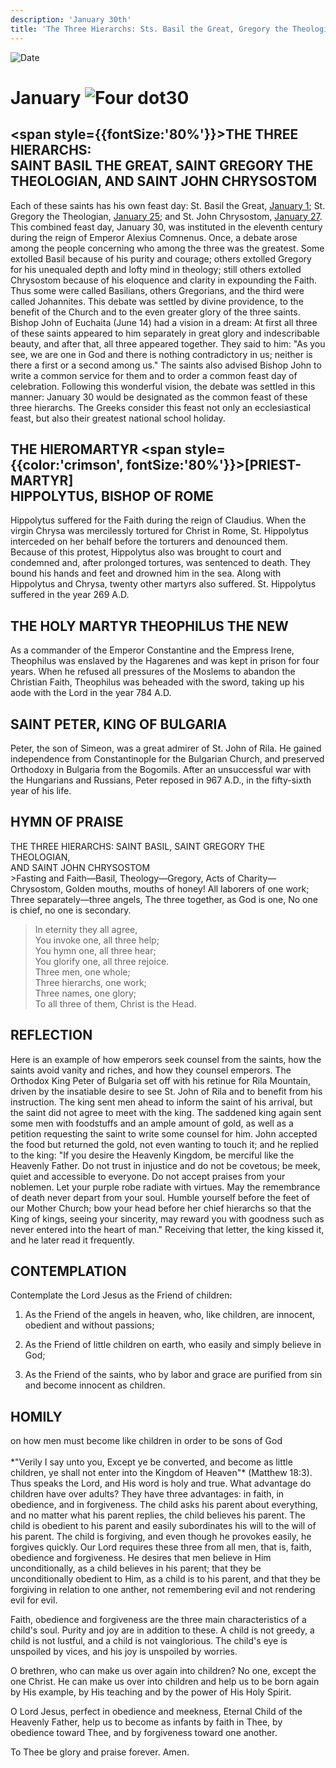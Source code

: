 ```yaml
---
description: 'January 30th'
title: 'The Three Hierarchs: Sts. Basil the Great, Gregory the Theologian, and John Chrysostom, Hieromartyr Hippolytus, Bishop of Rome, Martyr Theophilus the New, St Peter, King of Bulgaria'
---
```


<RunningHead />
<Image src="/title-imprint.png" height={68} width={50} alt="Date" className="title-imprint"/>

# <div id="date">January <Image className="four-dot" src="/four-dot.png" height={15} width={15} alt="Four dot" />30</div>

## <span style={{fontSize:'80%'}}>THE THREE HIERARCHS:</span><br />SAINT BASIL THE GREAT, SAINT GREGORY THE THEOLOGIAN, AND SAINT JOHN CHRYSOSTOM

Each of these saints has his own feast day: St. Basil the Great, [January 1](/january/1st#saint-basil-the-great-archbishop-of-caesarea); St. Gregory the Theologian, [January 25](/january/25th#st-gregory-the-theologian-archbishop-of-constantinople); and St. John Chrysostom, [January 27](/january/27th). This combined feast day, January 30, was instituted in the eleventh century during the reign of Emperor Alexius Comnenus. Once, a debate arose among the people concerning who among the three was the greatest. Some extolled Basil because of his purity and courage; others extolled Gregory for his unequaled depth and lofty mind in theology; still others extolled Chrysostom because of his eloquence and clarity in expounding the Faith. Thus some were called Basilians, others Gregorians, and the third were called Johannites. This debate was settled by divine providence, to the benefit of the Church and to the even greater glory of the three saints. Bishop John of Euchaita (June 14) had a vision in a dream: At first all three of these saints appeared to him separately in great glory and indescribable beauty, and after that, all three appeared together. They said to him: "As you see, we are one in God and there is nothing contradictory in us; neither is there a first or a second among us." The saints also advised Bishop John to write a common service for them and to order a common feast day of celebration. Following this wonderful vision, the debate was settled in this manner: January 30 would be designated as the common feast of these three hierarchs. The Greeks consider this feast not only an ecclesiastical feast, but also their greatest national school holiday.

## THE HIEROMARTYR <span style={{color:'crimson', fontSize:'80%'}}>[PRIEST-MARTYR]</span><br />HIPPOLYTUS, BISHOP OF ROME

Hippolytus suffered for the Faith during the reign of Claudius. When the virgin Chrysa was mercilessly tortured for Christ in Rome, St. Hippolytus interceded on her behalf before the torturers and denounced them. Because of this protest, Hippolytus also was brought to court and condemned and, after prolonged tortures, was sentenced to death. They bound his hands and feet and drowned him in the sea. Along with Hippolytus and Chrysa, twenty other martyrs also suffered. St. Hippolytus suffered in the year 269 A.D.

## THE HOLY MARTYR THEOPHILUS THE NEW

As a commander of the Emperor Constantine and the Empress Irene, Theophilus was enslaved by the Hagarenes and was kept in prison for four years. When he refused all pressures of the Moslems to abandon the Christian Faith, Theophilus was beheaded with the sword, taking up his aode with the Lord in the year 784 A.D.

## SAINT PETER, KING OF BULGARIA

Peter, the son of Simeon, was a great admirer of St. John of Rila. He gained independence from Constantinople for the Bulgarian Church, and preserved Orthodoxy in Bulgaria from the Bogomils. After an unsuccessful war with the Hungarians and Russians, Peter reposed in 967 A.D., in the fifty-sixth year of his life.


## HYMN OF PRAISE
<div style={{textAlign:'center', color:'crimson', fontWeight:'bold'}}>
THE THREE HIERARCHS: SAINT BASIL, SAINT GREGORY THE THEOLOGIAN,<br />
AND SAINT JOHN CHRYSOSTOM
</div>
>Fasting and Faith—Basil,  
Theology—Gregory,  
Acts of Charity—Chrysostom,  
Golden mouths, mouths of honey!  
All laborers of one work;  
Three separately—three angels,  
The three together, as God is one,  
No one is chief, no one is secondary.  

>In eternity they all agree,  
You invoke one, all three help;  
You hymn one, all three hear;  
You glorify one, all three rejoice.  
Three men, one whole;  
Three hierarchs, one work;  
Three names, one glory;  
To all three of them, Christ is the Head.  


## REFLECTION
Here is an example of how emperors seek counsel from the saints, how the saints avoid vanity and riches, and how they counsel emperors. The Orthodox King Peter of Bulgaria set off with his retinue for Rila Mountain, driven by the insatiable desire to see St. John of Rila and to benefit from his instruction. The king sent men ahead to inform the saint of his arrival, but the saint did not agree to meet with the king. The saddened king again sent some men with foodstuffs and an ample amount of gold, as well as a petition requesting the saint to write some counsel for him. John accepted the food but returned the gold, not even wanting to touch it; and he replied to the king: "If you desire the Heavenly Kingdom, be merciful like the Heavenly Father. Do not trust in injustice and do not be covetous; be meek, quiet and accessible to everyone. Do not accept praises from your noblemen. Let your purple robe radiate with virtues. May the remembrance of death never depart from your soul. Humble yourself before the feet of our Mother Church; bow your head before her chief hierarchs so that the King of kings, seeing your sincerity, may reward you with goodness such as never entered into the heart of man." Receiving that letter, the king kissed it, and he later read it frequently.


## CONTEMPLATION

Contemplate the Lord Jesus as the Friend of children:

1. As the Friend of the angels in heaven, who, like children, are innocent, obedient and without passions;

2. As the Friend of little children on earth, who easily and simply believe in God;

3. As the Friend of the saints, who by labor and grace are purified from sin and become innocent as children.


## HOMILY
<div style={{textAlign:'center', color:'crimson', fontWeight:'bold'}}>
on how men must become like children in order to be sons of God
</div><br /><div style={{textAlign:'right'}}>
*"Verily I say unto you, Except ye be converted, and become as little children, ye shall not enter into the Kingdom of Heaven"* (Matthew 18:3).
</div>
Thus speaks the Lord, and His word is holy and true. What advantage do children have over adults? They have three advantages: in faith, in obedience, and in forgiveness. The child asks his parent about everything, and no matter what his parent replies, the child believes his parent. The child is obedient to his parent and easily subordinates his will to the will of his parent. The child is forgiving, and even though he provokes easily, he forgives quickly. Our Lord requires these three from all men, that is, faith, obedience and forgiveness. He desires that men believe in Him unconditionally, as a child believes in his parent; that they be unconditionally obedient to Him, as a child is to his parent, and that they be forgiving in relation to one anther, not remembering evil and not rendering evil for evil.

Faith, obedience and forgiveness are the three main characteristics of a child's soul. Purity and joy are in addition to these. A child is not greedy, a child is not lustful, and a child is not vainglorious. The child's eye  is unspoiled by vices, and his joy is unspoiled by worries.

O brethren, who can make us over again into children? No one, except the one Christ. He can make us over into children and help us to be born again by His example, by His teaching and by the power of His Holy Spirit.

O Lord Jesus, perfect in obedience and meekness, Eternal Child of the Heavenly Father, help us to become as infants by faith in Thee, by obedience toward Thee, and by forgiveness toward one another.

To Thee be glory and praise forever. Amen.